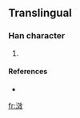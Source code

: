 ==Translingual==

===Han character===
{{Han char|rn=85|rad=水|as=10|sn=13|four=|canj=水卜大大 (EYKK)}}

# {{defn|Han|sort=水10}}

====References====
* {{Han ref|kx=0643.241|hdz=31705.021|uh=6EE7|ud=28391}}

[[fr:滧]]